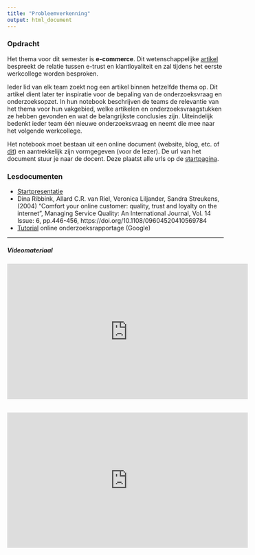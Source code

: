 ```yaml
---
title: "Probleemverkenning"
output: html_document
---
```



### Opdracht

Het thema voor dit semester is **e-commerce**. Dit wetenschappelijke <a href="https://repository.ubn.ru.nl//bitstream/handle/2066/138684/138684.pdf?sequence=1" target="_blank">artikel</a> bespreekt de relatie tussen e-trust en klantloyaliteit en zal tijdens het eerste werkcollege worden besproken.

Ieder lid van elk team zoekt nog een artikel binnen hetzelfde thema op. Dit artikel dient later ter inspiratie voor de bepaling van de onderzoeksvraag en onderzoeksopzet. In hun notebook beschrijven de teams de relevantie van het thema voor hun vakgebied, welke artikelen en onderzoeksvraagstukken ze hebben gevonden en wat de belangrijkste conclusies zijn. Uiteindelijk bedenkt ieder team één nieuwe onderzoeksvraag en neemt die mee naar het volgende werkcollege.

Het notebook moet bestaan uit een online document (website, blog, etc. of <a href="https://applieddigitalskills.withgoogle.com/c/middle-and-high-school/en/research-and-develop-a-topic/explore-a-topic-with-research-and-collaboration/choose-a-research-topic.html" target="_blank">dit</a>) en aantrekkelijk zijn vormgegeven (voor de lezer). De url van het document stuur je naar de docent. Deze plaatst alle urls op de <a href="https://hanbedrijfskunde.github.io/bon/index.html" target="_blank">startpagina</a>.

### Lesdocumenten

- <a href="https://witusj.github.io/b-cluster/presentation/index.html" target="_blank">Startpresentatie</a>
- Dina Ribbink, Allard C.R. van Riel, Veronica Liljander, Sandra Streukens, (2004) "Comfort your online customer: quality, trust and loyalty on the internet", Managing Service Quality: An International Journal, Vol. 14 Issue: 6, pp.446-456, https://doi.org/10.1108/09604520410569784
- <a href="https://applieddigitalskills.withgoogle.com/c/middle-and-high-school/en/research-and-develop-a-topic/overview.html" target="_blank">Tutorial</a> online onderzoeksrapportage (Google)

<hr>

##### Videomateriaal

<iframe width="560" height="315" src="https://www.youtube.com/embed/3vyheXBPSsg" frameborder="0" allow="autoplay; encrypted-media" allowfullscreen></iframe>

<br>
<iframe width="560" height="315" src="https://www.youtube.com/embed/RZcfmA1l6cE" frameborder="0" allow="autoplay; encrypted-media" allowfullscreen></iframe>
